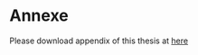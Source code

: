 # Annexe{-}

Please download appendix of this thesis at [here](nguyenlxb_appendix.pdf)

\pagebreak



